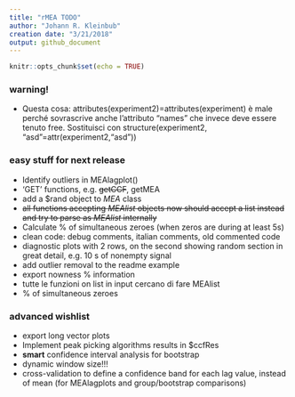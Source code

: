 ---
title: "rMEA TODO"
author: "Johann R. Kleinbub"
creation date: "3/21/2018"
output: github_document
---

```{r setup, include=FALSE}
knitr::opts_chunk$set(echo = TRUE)
```

### warning!
* Questa cosa: attributes(experiment2)=attributes(experiment) è male perché sovrascrive anche l'attributo "names"  che invece deve essere tenuto free. Sostituisci con structure(experiment2, "asd"=attr(experiment2,"asd"))

### easy stuff for next release

* Identify outliers in MEAlagplot()
* 'GET' functions, e.g. ~~getCCF~~, getMEA
* add a $rand object to _MEA_ class
* ~~all functions accepting _MEAlist_ objects now should accept a list instead and try to parse as _MEAlist_ internally~~
* Calculate % of simultaneous zeroes (when zeros are during at least 5s)
* clean code: debug comments, italian comments, old commented code
* diagnostic plots with 2 rows, on the second showing random section in great detail, e.g. 10 s of nonempty signal
* add outlier removal to the readme example
* export nowness % information
* tutte le funzioni on list in input cercano di fare MEAlist
* % of simultaneous zeroes


### advanced wishlist
* export long vector plots
* Implement peak picking algorithms results in $ccfRes
* **smart** confidence interval analysis for bootstrap
* dynamic window size!!!
* cross-validation to define a confidence band for each lag value, instead of mean (for MEAlagplots and group/bootstrap comparisons)
